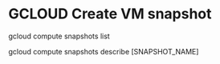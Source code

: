 
# GCLOUD Create VM snapshot

gcloud compute snapshots list

gcloud compute snapshots describe [SNAPSHOT_NAME]

